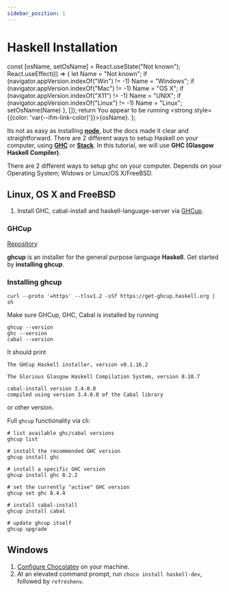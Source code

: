 ```yaml
---
sidebar_position: 1
---
```

# Haskell Installation

  const [osName, setOsName] = React.useState("Not known");
  React.useEffect(() => {
    let Name = "Not known";
    if (navigator.appVersion.indexOf("Win") != -1) Name = 
      "Windows";
    if (navigator.appVersion.indexOf("Mac") != -1) Name = 
      "OS X";
    if (navigator.appVersion.indexOf("X11") != -1) Name = 
      "UNIX";
    if (navigator.appVersion.indexOf("Linux") != -1) Name = 
      "Linux";
    setOsName(Name)
  }, []);
  return <span>You appear to be running <strong style={{color: 'var(--ifm-link-color)'}}>{osName}</strong>.</span>
};

Its not as easy as installing **[node](https://nodejs.dev/)**, but the docs made it clear and straightforward.
There are 2 different ways to setup Haskell on your computer, using **[GHC](https://www.haskell.org/ghc/)** or **[Stack](https://docs.haskellstack.org/)**. In this tutorial, we will use **GHC (Glasgow Haskell Compiler)**.

There are 2 different ways to setup ghc on your computer. Depends on your Operating System; Widows or Linux/OS X/FreeBSD. <MyOS/>

## Linux, OS X and FreeBSD
1. Install GHC, cabal-install and haskell-language-server via [GHCup](https://www.haskell.org/ghcup/).

### GHCup

[Repository](https://gitlab.haskell.org/haskell/ghcup-hs#manual-install)

**ghcup** is an installer for the general purpose language **Haskell**.
Get started by **installing ghcup**.

### Installing ghcup

```shell
curl --proto '=https' --tlsv1.2 -sSf https://get-ghcup.haskell.org | sh
```

Make sure GHCup, GHC, Cabal is installed by running 
```
ghcup --version
ghc --version
cabal --version
```

It should print
```
The GHCup Haskell installer, version v0.1.16.2

The Glorious Glasgow Haskell Compilation System, version 8.10.7

cabal-install version 3.4.0.0
compiled using version 3.4.0.0 of the Cabal library
```
or other version.

Full `ghcup` functionality via cli:
```
# list available ghc/cabal versions
ghcup list

# install the recommended GHC version
ghcup install ghc

# install a specific GHC version
ghcup install ghc 8.2.2

# set the currently "active" GHC version
ghcup set ghc 8.4.4

# install cabal-install
ghcup install cabal

# update ghcup itself
ghcup upgrade
```
## Windows
1. [Configure Chocolatey](https://chocolatey.org/install) on your machine.
2. At an elevated command prompt, run `choco install haskell-dev`, followed by `refreshenv`.
